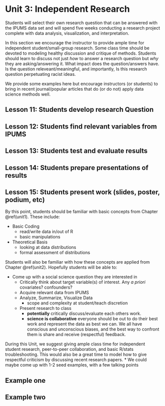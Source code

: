 # Unit 3: Independent Research {-}


Students will select their own research question that can be answered with the IPUMS data set and will spend five weeks conducting a research project complete with data analysis, visualization, and interpretation.


In this section we encourage the instructor to provide ample time for independent student/small-group research. Some class time should be devoted to modeling healthy discussion and critique of methods. Students should learn to discuss not just *how* to answer a research question but *why* they are asking/answering it. What impact does the question/answers have. Is the question releveant/meaningful, and importantly, Is this research question perpetuating racist ideas.

We provide some examples here but encourage instructors (or students) to bring in recent journal/popular articles that do (or do not) apply data science methods well.

## Lesson 11: Students develop research Question {-}
## Lesson 12: Students find relevant variables from IPUMS {-}
## Lesson 13: Students test and evaluate results {-}
## Lesson 14: Students prepare presentations of results {-}
## Lesson 15: Students present work (slides, poster, podium, etc) {-}

By this point, students should be familiar with basic concepts from Chapter \@ref(unit1). These include:

* Basic Coding
  + read/write data in/out of R
  + basic manipulations
* Theoretical Basis
  + looking at data distributions
  + formal assessment of distributions
  
Students will also be familiar with how these concepts are applied from Chapter \@ref(unit2). Hopefully students will be able to:

* Come up with a social science question they are interested in
  + Critically think about target variable(s) of interest. Any *a priori* covariates? confounders?
  + Acquire relevant data from IPUMS
  + Analyze, Summarize, Visualize Data
    + scope and complexity at student/teach discretion
  + Present research to class
    + **potentially** critically discuss/evaluate each others work. 
    + **science is collaborative** everyone should be out to do their best work and represent the data as best we can. We all have conscious and unconscious biases, and the best way to confront them is share and receive (respectful) feedback.
    
During this Unit, we suggest giving ample class time for independent student research, peer-to-peer collaboration, and basic R/stats troubleshooting. This would also be a great time to model how to give respectful criticism by discussing recent research papers. 
  * We could maybe come up with 1-2 seed examples, with a few talking points

## Example one

## Example two
